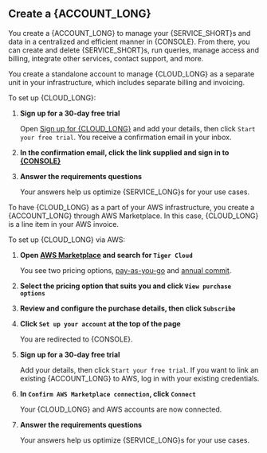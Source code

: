 
## Create a {ACCOUNT_LONG}

You create a {ACCOUNT_LONG} to manage your {SERVICE_SHORT}s and data in a centralized and efficient manner in {CONSOLE}. From there, you can create and delete {SERVICE_SHORT}s, run queries, manage access and billing, integrate other services, contact support, and more.

<Tabs label="Create a Tiger Cloud account" persistKey="source-cloud">

<Tab title="Tiger Cloud" label="tiger-cloud">

You create a standalone account to manage {CLOUD_LONG} as a separate unit in your infrastructure, which includes separate billing and invoicing.

<Procedure>

To set up {CLOUD_LONG}:
  
1. **Sign up for a 30-day free trial** 

   Open [Sign up for {CLOUD_LONG}][timescale-signup] and add your details, then click `Start your free trial`. You receive a confirmation email in your inbox.

1.  **In the confirmation email, click the link supplied and sign in to [{CONSOLE}][tsc-portal]**

1. **Answer the requirements questions**

    Your answers help us optimize {SERVICE_LONG}s for your use cases.

</Procedure>

</Tab>

<Tab title="AWS Marketplace" label="aws">

To have {CLOUD_LONG} as a part of your AWS infrastructure, you create a {ACCOUNT_LONG} through AWS Marketplace. In this
case, {CLOUD_LONG} is a line item in your AWS invoice.

<Procedure>

To set up {CLOUD_LONG} via AWS:

1. **Open [AWS Marketplace][aws-marketplace] and search for `Tiger Cloud`** 

   You see two pricing options, [pay-as-you-go][aws-paygo] and [annual commit][aws-annual-commit]. 

1. **Select the pricing option that suits you and click `View purchase options`**

1. **Review and configure the purchase details, then click `Subscribe`**

1. **Click `Set up your account` at the top of the page**

   You are redirected to {CONSOLE}.

1. **Sign up for a 30-day free trial**

   Add your details, then click `Start your free trial`. If you want to link an existing {ACCOUNT_LONG} to AWS, log in with your existing credentials.

1. **In `Confirm AWS Marketplace connection`, click `Connect`**

    Your {CLOUD_LONG} and AWS accounts are now connected.

1. **Answer the requirements questions**

   Your answers help us optimize {SERVICE_LONG}s for your use cases.

</Procedure>

</Tab>

</Tabs>

[tsc-portal]: https://console.cloud.timescale.com/
[timescale-website]: https://www.timescale.com/
[aws-marketplace]: https://aws.amazon.com/marketplace
[aws-paygo]: https://aws.amazon.com/marketplace/pp/prodview-iestawpo5ihca?applicationId=AWSMPContessa&ref_=beagle&sr=0-1
[aws-annual-commit]: https://aws.amazon.com/marketplace/pp/prodview-ezxwlmjyr6x4u?applicationId=AWSMPContessa&ref_=beagle&sr=0-2
[timescale-signup]: https://console.cloud.timescale.com/signup
